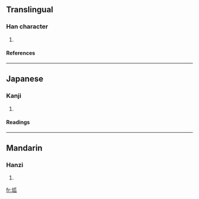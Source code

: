 ==Translingual==
===Han character===
{{Han char|rn=32|rad=土|as=05|sn=8|four=|canj=土竹女人 (GHVO)}}
# {{defn|Han}}
====References====
{{Han ref|kx=0226.250|dkj=04980|hdz=10433.030|uh=576C|ud=22380}}
----
==Japanese==
===Kanji===
{{ja-kanji|grade=|rs=土05}}
# {{defn|Japanese}} 
====Readings====
{{ja-readings|on=[[か]] (ka), [[け]] (ke)|kun=}}
----
==Mandarin==
===Hanzi===
{{cmn-hanzi|pin=[[guà]] (gua4)|wg=kua<sup>4</sup>}}
# {{defn|Mandarin}}

[[fr:坬]]
